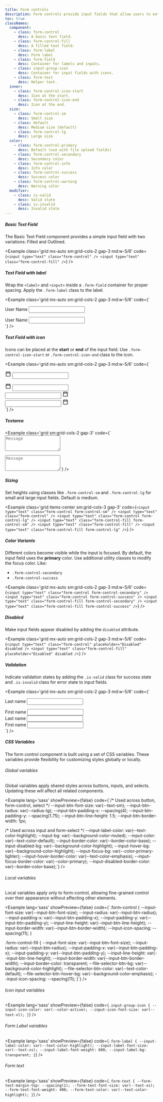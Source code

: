 ```yaml
---
title: Form controls
description: Form controls provide input fields that allow users to enter and edit text in forms and interfaces.
toc: true
classNames:
  component:
    - class: form-control
      desc: A basic text field.
    - class: form-control-fill
      desc: A filled text field.
    - class: form-label
      desc: Form label
    - class: form-field
      desc: Container for labels and inputs.
    - class: input-group-icon
      desc: Container for input fields with icons.
    - class: form-text
      desc: Helper text.
  inner:
    - class: form-control-icon-start
      desc: Icon at the start.
    - class: form-control-icon-end
      desc: Icon at the end.
  size:
    - class: form-control-sm
      desc: Small size
    - class: default
      desc: Medium size (default)
    - class: form-control-lg
      desc: Large size
  color:
    - class: form-control-primary
      desc: Default (use with file upload fields)
    - class: form-control-secondary
      desc: Secondary color
    - class: form-control-info
      desc: Info color
    - class: form-control-success
      desc: Success color
    - class: form-control-warning
      desc: Warning color
  modifier:
    - class: is-valid
      desc: Valid state
    - class: is-invalid
      desc: Invalid state
---
```


##### Basic Text Field

The Basic Text Field component provides a simple input field with two variations: Filled and Outlined.

<Example class='grid mx-auto sm:grid-cols-2 gap-3 md:w-5/6' code={`<input type="text" class="form-control" />
<input type="text" class="form-control-fill" />`} />

##### Text Field with label

Wrap the `<label>` and `<input>` inside a `.form-field` container for proper spacing. Apply the `.form-label` class to the label.

<Example class='grid mx-auto sm:grid-cols-2 gap-3 md:w-5/6' code={`<div class="form-field">
    <label class="form-label">User Name</label>
    <input type="text" class="form-control" />
  </div>
  <div class="form-field">
    <label class="form-label">User Name</label>
    <input type="text" class="form-control-fill" />
  </div>`} />

##### Text Field with icon

Icons can be placed at the **start** or **end** of the input field. Use `.form-control-icon-start` or `.form-control-icon-end` class to the icon.

<Example class='grid mx-auto sm:grid-cols-2 gap-3 md:w-5/6' code={`<div class="input-group-icon">
    <svg class="form-control-icon-start" xmlns="http://www.w3.org/2000/svg" width="20" height="20" viewBox="0 0 24 24"><path fill="currentColor" d="M5 22q-.825 0-1.412-.587T3 20V6q0-.825.588-1.412T5 4h1V3q0-.425.288-.712T7 2t.713.288T8 3v1h8V3q0-.425.288-.712T17 2t.713.288T18 3v1h1q.825 0 1.413.588T21 6v14q0 .825-.587 1.413T19 22zm0-2h14V10H5zM5 8h14V6H5zm0 0V6z"/></svg>
    <input type="text" class="form-control" />
  </div>
  <div class="input-group-icon">
    <svg class="form-control-icon-start" xmlns="http://www.w3.org/2000/svg" width="20" height="20" viewBox="0 0 24 24"><path fill="currentColor" d="M5 22q-.825 0-1.412-.587T3 20V6q0-.825.588-1.412T5 4h1V3q0-.425.288-.712T7 2t.713.288T8 3v1h8V3q0-.425.288-.712T17 2t.713.288T18 3v1h1q.825 0 1.413.588T21 6v14q0 .825-.587 1.413T19 22zm0-2h14V10H5zM5 8h14V6H5zm0 0V6z"/></svg>
    <input type="text" class="form-control-fill" />
  </div>
  <div class="input-group-icon">
    <input type="text" class="form-control" />
    <svg class="form-control-icon-end" xmlns="http://www.w3.org/2000/svg" width="20" height="20" viewBox="0 0 24 24"><path fill="currentColor" d="M5 22q-.825 0-1.412-.587T3 20V6q0-.825.588-1.412T5 4h1V3q0-.425.288-.712T7 2t.713.288T8 3v1h8V3q0-.425.288-.712T17 2t.713.288T18 3v1h1q.825 0 1.413.588T21 6v14q0 .825-.587 1.413T19 22zm0-2h14V10H5zM5 8h14V6H5zm0 0V6z"/></svg>
  </div>
  <div class="input-group-icon">
    <input type="text" class="form-control-fill" />
    <svg class="form-control-icon-end" xmlns="http://www.w3.org/2000/svg" width="20" height="20" viewBox="0 0 24 24"><path fill="currentColor" d="M5 22q-.825 0-1.412-.587T3 20V6q0-.825.588-1.412T5 4h1V3q0-.425.288-.712T7 2t.713.288T8 3v1h8V3q0-.425.288-.712T17 2t.713.288T18 3v1h1q.825 0 1.413.588T21 6v14q0 .825-.587 1.413T19 22zm0-2h14V10H5zM5 8h14V6H5zm0 0V6z"/></svg>
  </div>`} />

##### Textarea

<Example class='grid sm:grid-cols-2 gap-3' code={`<textarea id='exampleTextArea' type="text" class="form-control" placeholder="Message" rows="3"></textarea>
  <textarea id='exampleTextAreaFill' class="form-control-fill" placeholder="Message" rows="3"></textarea>`} />

##### Sizing

Set heights using classes like <code>.form-control-sm</code> and <code>.form-control-lg</code> for small and large input fields. Default is medium.

<Example class='grid items-center sm:grid-cols-3 gap-3' code={`<input type="text" class="form-control form-control-sm" />
  <input type="text" class="form-control" />
  <input type="text" class="form-control form-control-lg" />
  <input type="text" class="form-control-fill form-control-sm" />
  <input type="text" class="form-control-fill" />
  <input type="text" class="form-control-fill form-control-lg" />`} />

##### Color Variants

Different colors become visible while the input is focused. By default, the input field uses the **primary** color. Use additional utility classes to modify the focus color. Like:

- `.form-control-secondary`
- `.form-control-success`

<Example class='grid mx-auto sm:grid-cols-2 gap-3 md:w-5/6' code={`<input type="text" class="form-control form-control-secondary" />
  <input type="text" class="form-control form-control-success" />
  <input type="text" class="form-control-fill form-control-secondary" />
  <input type="text" class="form-control-fill form-control-success" />`} />

##### Disabled

Make input fields appear disabled by adding the `disabled` attribute.

<Example class='grid mx-auto sm:grid-cols-2 gap-3 md:w-5/6' code={`<input type="text" class="form-control" placeholder="Disabled" disabled />
  <input type="text" class="form-control-fill" placeholder="Disabled" disabled />`} />

##### Validation

Indicate validation states by adding the `.is-valid` class for success state and `.is-invalid` class for error state to input fields.

<Example class='grid mx-auto sm:grid-cols-2 gap-3 md:w-5/6' code={`<div class="form-field">
    <label class="form-label">Last name</label>
    <input type="text" class="form-control is-valid" />
  </div>
  <div class="form-field">
    <label class="form-label">First name</label>
    <input type="text" class="form-control-fill is-valid" />
  </div>
  <div class="form-field">
    <label class="form-label">Last name</label>
    <input type="text" class="form-control is-invalid" />
  </div>
    <div class="form-field">
    <label class="form-label">First name</label>
    <input type="text" class="form-control-fill is-invalid" />
  </div>`} />


##### CSS Variables

The form control component is built using a set of CSS variables. These variables provide flexibility for customizing styles globally or locally.

###### Global variables

Global variables apply shared styles across buttons, inputs, and selects. Updating these will affect all related components.

<Example lang='sass' showPreview={false}
  code={`/* Used across button, form-control, select */
  --input-btn-font-size: var(--text-sm);
  --input-btn-radius: var(--radius-lg);
  --input-btn-padding-x: --spacing(4);
  --input-btn-padding-y: --spacing(1.75);
  --input-btn-line-height: 1.5;
  --input-btn-border-width: 1px;

  /* Used across input and form-select */
  --input-label-color: var(--text-color-highlight);
  --input-bg: var(--background-color-muted);
  --input-color: var(--text-color-default);
  --input-border-color: var(--border-color-base);
  --input-disabled-bg: var(--background-color-highlight);
  --input-hover-bg: var(--background-color-highlight);
  --input-focus-bg: var(--color-primary-lighter);
  --input-hover-border-color: var(--text-color-emphasis);
  --input-focus-border-color: var(--color-primary);
  --input-disabled-border-color: var(--border-color-base);`}
/>

###### Local variables

Local variables apply only to form-control, allowing fine-grained control over their appearance without affecting other elements.

<Example lang='sass' showPreview={false}
  code={`.form-control {
    --input-font-size: var(--input-btn-font-size);
    --input-radius: var(--input-btn-radius);
    --input-padding-x: var(--input-btn-padding-x);
    --input-padding-y: var(--input-btn-padding-y);
    --input-line-height: var(--input-btn-line-height);
    --input-border-width: var(--input-btn-border-width);
    --input-icon-spacing: --spacing(11);
  }

  .form-control-fill {
    --input-font-size: var(--input-btn-font-size);
    --input-radius: var(--input-btn-radius);
    --input-padding-x: var(--input-btn-padding-x);
    --input-padding-y: var(--input-btn-padding-y);
    --input-line-height: var(--input-btn-line-height);
    --input-border-width: var(--input-btn-border-width);
    --input-border-color: transparent;
    --file-selector-btn-bg: var(--background-color-highlight);
    --file-selector-btn-color: var(--text-color-default);
    --file-selector-btn-hover-bg: var(--background-color-emphasis);
    --input-icon-spacing: --spacing(11);
  }`}
/>

###### Icon input variables

<Example lang='sass' showPreview={false} code={`.input-group-icon {
    --input-icon-color: var(--color-active);
    --input-icon-font-size: var(--text-xl);
}`} />

###### Form Label variables

<Example lang='sass' showPreview={false} code={`.form-label {
    --input-label-color: var(--text-color-highlight);
    --input-label-font-size: var(--text-xs);
    --input-label-font-weight: 600;
    --input-label-bg: transparent;
}`} />

###### Form text

<Example lang='sass' showPreview={false} code={`.form-text {
    --form-text-margin-top: --spacing(1);
    --form-text-font-size: var(--text-xs);
    --form-text-font-weight: 400;
    --form-text-color: var(--text-color-highlight);
}`} />